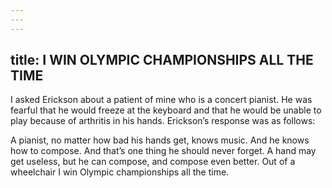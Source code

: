 ```yaml
---
---
---
```

title: I WIN OLYMPIC CHAMPIONSHIPS ALL THE TIME
---




I asked Erickson about a patient of mine who is a concert pianist. He was fearful that he would freeze at the keyboard and that he would be unable to play because of arthritis in his hands. Erickson’s response was as follows:




A pianist, no matter how bad his hands get, knows music. And he knows how to compose. And that’s one thing he should never forget. A hand may get useless, but he can compose, and compose even better. Out of a wheelchair I win Olympic championships all the time.